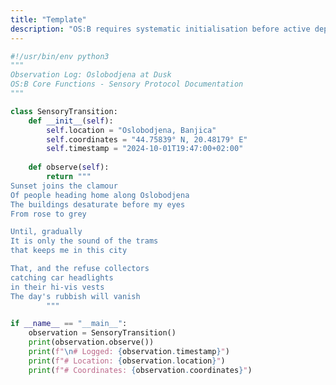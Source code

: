 ```yaml
---
title: "Template"
description: "OS:B requires systematic initialisation before active deployment. This guide provides essential configuration steps for baseline cultural integration. "
---
```


```python oslobodjena-dusk-20241001.mdx
#!/usr/bin/env python3
"""
Observation Log: Oslobodjena at Dusk
OS:B Core Functions - Sensory Protocol Documentation
"""

class SensoryTransition:
    def __init__(self):
        self.location = "Oslobodjena, Banjica"
        self.coordinates = "44.75839° N, 20.48179° E"
        self.timestamp = "2024-10-01T19:47:00+02:00"
    
    def observe(self):
        return """
Sunset joins the clamour
Of people heading home along Oslobodjena
The buildings desaturate before my eyes
From rose to grey

Until, gradually
It is only the sound of the trams
that keeps me in this city

That, and the refuse collectors
catching car headlights
in their hi-vis vests
The day's rubbish will vanish
        """

if __name__ == "__main__":
    observation = SensoryTransition()
    print(observation.observe())
    print(f"\n# Logged: {observation.timestamp}")
    print(f"# Location: {observation.location}")
    print(f"# Coordinates: {observation.coordinates}")
```

<script src="https://unpkg.com/@lottiefiles/dotlottie-wc@0.7.1/dist/dotlottie-wc.js" type="module" />

<video controls className="w-full aspect-video rounded-xl" src="https://lottie.host/9ffca5aa-8b85-471f-ac4d-3c936d413882/KbokgueylY.json" />